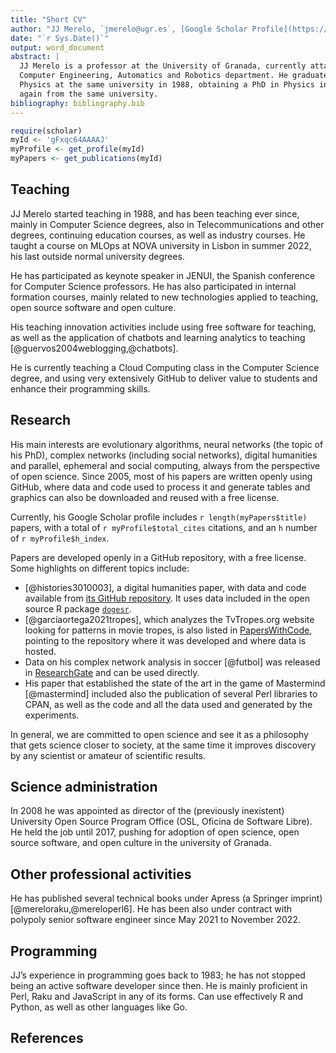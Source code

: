 ```yaml
---
title: "Short CV"
author: "JJ Merelo, `jmerelo@ugr.es`, [Google Scholar Profile](https://scholar.google.com/citations?hl=es&user=gFxqc64AAAAJ)"
date: "`r Sys.Date()`"
output: word_document
abstract: |
  JJ Merelo is a professor at the University of Granada, currently attached to the
  Computer Engineering, Automatics and Robotics department. He graduated in
  Physics at the same university in 1988, obtaining a PhD in Physics in 1994,
  again from the same university.
bibliography: bibliography.bib
---
```


```r
require(scholar)
myId <- 'gFxqc64AAAAJ'
myProfile <- get_profile(myId)
myPapers <- get_publications(myId)
```


## Teaching

JJ Merelo started teaching in 1988, and has been teaching ever since, mainly in Computer Science degrees, also in Telecommunications and other degrees, continuing education courses, as well as industry courses. He taught a course on MLOps at NOVA university in Lisbon in summer 2022, his last outside normal university degrees.

He has participated as keynote speaker in JENUI, the Spanish conference for Computer Science professors. He has also participated in internal formation courses, mainly related to new technologies applied to teaching, open source software and open culture.

His teaching innovation activities include using free software for teaching, as well as the application of chatbots and learning analytics to teaching [@guervos2004weblogging,@chatbots].

He is currently teaching a Cloud Computing class in the Computer Science degree, and using very extensively GitHub to deliver value to students and enhance their programming skills.

## Research

His main interests are evolutionary algorithms, neural networks (the topic of his PhD), complex networks (including social networks), digital humanities and parallel, ephemeral and social computing, always from the perspective of open science. Since 2005, most of his papers are written openly using GitHub, where data and code used to process it and generate tables and graphics can also be downloaded and reused with a free license.

Currently, his Google Scholar profile includes `r length(myPapers$title)` papers, with a total of `r myProfile$total_cites` citations, and an `h` number of `r myProfile$h_index`.

Papers are developed openly in a GitHub repository, with a free license. Some highlights on different topics include:

* [@histories3010003], a digital humanities paper, with data and code available from [its GitHub repository](https://github.com/JJ/dogesr). It uses data included in the open source R package [`dogesr`](https://cloud.r-project.org/web/packages/dogesr/index.html).
* [@garcíaortega2021tropes], which analyzes the TvTropes.org website looking for patterns in movie tropes, is also listed in [PapersWithCode](https://cs.paperswithcode.com/paper/tropes-in-films-an-initial-analysis-1), pointing to the repository where it was developed and where data is hosted.
* Data on his complex network analysis in soccer [@futbol] was released in [ResearchGate](https://www.researchgate.net/publication/51928441_FIFA_World_Cup_2010_A_Network_Analysis_of_the_Champion_Team_Play) and can be used directly.
* His paper that established the state of the art in the game of Mastermind [@mastermind] included also the publication of several Perl libraries to CPAN, as well as the code and all the data used and generated by the experiments.

In general, we are committed to open science and see it as a philosophy that gets science closer to society, at the same time it improves discovery by any scientist or amateur of scientific results.

## Science administration

In 2008 he was appointed as director of the (previously inexistent) University Open Source Program Office (OSL, Oficina de Software Libre). He held the job until 2017, pushing for adoption of open science, open source software, and open culture in the university of Granada. 

## Other professional activities

He has published several technical books under Apress (a Springer imprint) [@mereloraku,@mereloperl6]. He has been also under contract with polypoly senior software engineer since May 2021 to November 2022.

## Programming

JJ's experience in programming goes back to 1983; he has not stopped being an
active software developer since then. He is mainly proficient in Perl, Raku and
JavaScript in any of its forms. Can use effectively R and Python, as well as
other languages like Go.

## References
